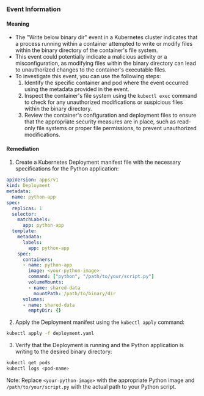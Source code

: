 
### Event Information

#### Meaning

- The "Write below binary dir" event in a Kubernetes cluster indicates that a process running within a container attempted to write or modify files within the binary directory of the container's file system.
- This event could potentially indicate a malicious activity or a misconfiguration, as modifying files within the binary directory can lead to unauthorized changes to the container's executable files.
- To investigate this event, you can use the following steps:
  1. Identify the specific container and pod where the event occurred using the metadata provided in the event.
  2. Inspect the container's file system using the `kubectl exec` command to check for any unauthorized modifications or suspicious files within the binary directory.
  3. Review the container's configuration and deployment files to ensure that the appropriate security measures are in place, such as read-only file systems or proper file permissions, to prevent unauthorized modifications.

#### Remediation

1. Create a Kubernetes Deployment manifest file with the necessary specifications for the Python application:

```yaml
apiVersion: apps/v1
kind: Deployment
metadata:
  name: python-app
spec:
  replicas: 1
  selector:
    matchLabels:
      app: python-app
  template:
    metadata:
      labels:
        app: python-app
    spec:
      containers:
      - name: python-app
        image: <your-python-image>
        command: ["python", "/path/to/your/script.py"]
        volumeMounts:
        - name: shared-data
          mountPath: /path/to/binary/dir
      volumes:
      - name: shared-data
        emptyDir: {}
```

2. Apply the Deployment manifest using the `kubectl apply` command:

```bash
kubectl apply -f deployment.yaml
```

3. Verify that the Deployment is running and the Python application is writing to the desired binary directory:

```bash
kubectl get pods
kubectl logs <pod-name>
```

Note: Replace `<your-python-image>` with the appropriate Python image and `/path/to/your/script.py` with the actual path to your Python script.

